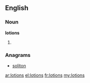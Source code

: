 ==English==

===Noun===
'''lotions'''

# {{plural of|[[lotion]]}}

===Anagrams===
* [[soliton#English|soliton]]

[[ar:lotions]]
[[el:lotions]]
[[fr:lotions]]
[[my:lotions]]